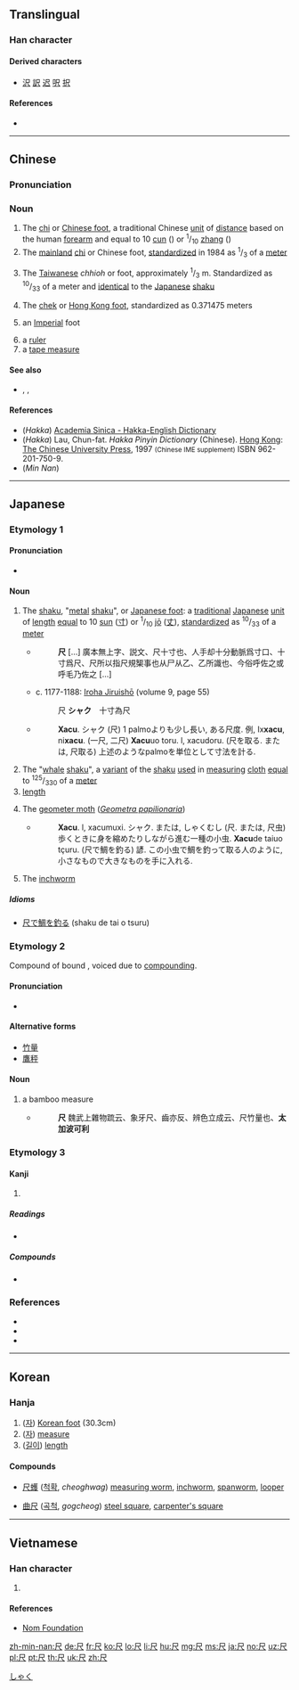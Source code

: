 ==Translingual==

===Han character===
{{Han char|rn=44|rad=尸|as=01|sn=4|four=77807|canj=SO}}

====Derived characters====
* [[沢]] [[訳]] [[迟]] [[呎]] [[択]]

====References====
* {{Han ref|kx=0299.320|dkj=07632|dj=0595.100|hdz=20964.020|uh=5C3A|ud=23610|bh=A4D8|bd=42200}}

----

==Chinese==
{{zh-forms|[[chi]]<br/>([[Chinese foot]])}}
{{wikipedia|chi (unit)}}

===Pronunciation===
{{zh-pron
|m=chǐ,chě
|c=ce2,cek3
|h=pfs=chhak;hpy=cag5
|mn=chhioh/chhek/chhe
|mn_note=chhioh, chhe - vernacular, chhek - literary
|w=
|mc=y
|oc=y
|ma=Zh-chi.ogg
|cat=n
}}

===Noun===
{{zh-noun|mw=把}}

# The [[chi]] or [[Chinese foot]], a traditional Chinese [[unit]] of [[distance]] based on the human [[forearm]] and equal to 10 [[cun]] ({{zh-l|寸}}) or <sup>1</sup>/<sub>10</sub> [[zhang]] ({{zh-l|丈}})
# The [[mainland China|mainland]] [[chi]] or Chinese foot, [[standardize]]d in 1984 as <sup>1</sup>/<sub>3</sub> of a [[meter]]
# {{lb|zh|Taiwan}} The [[Taiwan]]ese ''chhioh'' or foot, approximately <sup>1</sup>/<sub>3</sub>&nbsp;m. Standardized as <sup>10</sup>/<sub>33</sub> of a meter and [[identical]] to the [[Japanese]] [[shaku]]
# {{lb|zh|Hong Kong}} The [[chek]] or [[Hong Kong foot]], standardized as 0.371475 meters
# {{lb|zh|informal}} an [[Imperial]] foot
# a [[ruler]] {{gloss|straightedge}}
# a [[tape measure]]

====See also====
* {{zh-l|丈}}, {{zh-l|寸}}, {{zh-l|分}}

====References====
* (''Hakka'') [http://minhakka.ling.sinica.edu.tw/bkg/hakyin/search.php?DETAIL=1&LIMIT=id=596&dbname=su_tian_1&graph=2 Academia Sinica - Hakka-English Dictionary]
* (''Hakka'') Lau, Chun-fat. ''Hakka Pinyin Dictionary'' (Chinese). [[Hong Kong]]: [[w:Chinese University of Hong Kong|The Chinese University Press]], 1997 <small>(Chinese IME supplement)</small> ISBN 962-201-750-9.
* (''Min Nan'') {{thcwd|798}}

----

==Japanese==

===Etymology 1===
{{wikipedia|shaku (unit)}}

====Pronunciation====
* {{IPA|/ɕaku/|lang=ja}}

====Noun====
{{ja-noun|しゃく}}

# The [[shaku]], "[[metal]] [[shaku]]", or [[Japanese foot]]: a [[traditional]] [[Japanese]] [[unit]] of [[length]] [[equal]] to 10 [[sun]] ([[寸]]) or <sup>1</sup>/<sub>10</sub> [[jō]] ([[丈]]), [[standardize]]d as <sup>10</sup>/<sub>33</sub> of a [[meter]]
#* {{RQ:Wamyō Ruijushō|6|46}}
#*: '''尺''' [...] 廣本無上字、説文、尺十寸也、人手却十分動脈爲寸口、十寸爲尺、尺所以指尺規榘事也从尸从乙、乙所識也、今俗呼佐之或呼毛乃佐之 [...]
#* c. 1177-1188: [[w:Iroha Jiruishō|Iroha Jiruishō]] (volume 9, page 55)
#*: 尺 '''シャク'''　十寸為尺
#* {{RQ:Nippo Jisho|741}}
#*: '''Xacu'''. シャク (尺) 1 palmoよりも少し長い, ある尺度. 例, Ix'''xacu''', ni'''xacu'''. (一尺, 二尺) '''Xacu'''uo toru. l, xacudoru. (尺を取る. または, 尺取る) 上述のようなpalmoを単位として寸法を計る.
# The "[[whale]] [[shaku]]", a [[variant]] of the [[shaku]] [[used]] in [[measuring]] [[cloth]] [[equal]] to <sup>125</sup>/<sub>330</sub> of a [[meter]]
# [[length]]
# {{label|ja|zoology}} The [[geometer moth]] (''[[w:Geometer moth#Caterpillars|Geometra papilionaria]]'')
#* {{RQ:Nippo Jisho|741}}
#*: '''Xacu'''. l, xacumuxi. シャク. または, しゃくむし (尺. または, 尺虫) 歩くときに身を縮めたりしながら進む一種の小虫. '''Xacu'''de taiuo tçuru. (尺で鯛を釣る) 諺. この小虫で鯛を釣って取る人のように, 小さなもので大きなものを手に入れる.
# {{label|ja|zoology}} The [[inchworm]]

=====Idioms=====
* [[尺で鯛を釣る]] (shaku de tai o tsuru)

===Etymology 2===
Compound of bound {{compound|竹|tr1=taka|t1=bamboo|測り|tr2=hakari|lang=ja}}, voiced due to [[w:Rendaku|compounding]].

====Pronunciation====
* {{IPA|/takabakari/|lang=ja}}

====Alternative forms====
* [[竹量]]
* [[鷹秤]]

====Noun====
{{ja-noun|たかばかり}}

# a bamboo measure
#* {{RQ:Wamyō Ruijushō|6|46}}
#*: '''尺''' 魏武上雜物䟽云、象牙尺、齒亦反、辨色立成云、尺竹量也、'''太加波可利'''

===Etymology 3===

====Kanji====
{{ja-kanji|grade=6|rs=尸01}}

# {{defn|lang=ja|sort=尸01}}

=====Readings=====
* {{ja-readings|goon=[[しゃく]] (shaku)|kanon=[[せき]] (seki) {{non-joyo-reading}}|kun=[[ものさし]] (monosashi)}}

=====Compounds=====
* {{ja-r|尺八|しゃくはち}}

===References===
* {{R:Nippo Jisho}}
* {{R:Wamyō Ruijushō}}
* {{reference-book
|last=Tadakane
|first=Tachibana
|coauthors=[[w:Masamune Atsuo|Atsuo Masamune]] (ed.)
|title=[[w:Iroha Jiruishō|Iroha Jiruishō]]
|publisher=Kazama Shobō
|year=1971
|origyear=c. 1177-1188
|language=Japanese
}}

[[Category:ja:Units of measure|しゃく]]

----

==Korean==

===Hanja===
{{ko-hanja|hangeul=척|rv=[[cheok]]|mr=ch'ŏk|y=chek}}

# ([[자]]) [[Korean foot]] (30.3cm)
# ([[자]]) [[measure]]
# ([[길이]]) [[length]]

====Compounds====
{{top2}}
* [[尺蠖]] ([[척확]], ''cheoghwag'') [[measuring worm]], [[inchworm]], [[spanworm]], [[looper]]
{{mid2}}
* [[曲尺]] ([[곡척]], ''gogcheog'') [[steel square]], [[carpenter's square]]
{{bottom}}

----

==Vietnamese==

===Han character===
{{vi-hantu|[[xích]], [[xách]], [[xế]], [[xệch]], [[xịch]], [[sệch]], [[xạch]]|rs=尸01}}

# {{defn|lang=vi|sort=尸01}}

====References====
* [http://nomfoundation.org/common/nom_details.php?codepoint=5c3a&img=1 Nom Foundation]

[[zh-min-nan:尺]]
[[de:尺]]
[[fr:尺]]
[[ko:尺]]
[[lo:尺]]
[[li:尺]]
[[hu:尺]]
[[mg:尺]]
[[ms:尺]]
[[ja:尺]]
[[no:尺]]
[[uz:尺]]
[[pl:尺]]
[[pt:尺]]
[[th:尺]]
[[uk:尺]]
[[zh:尺]]